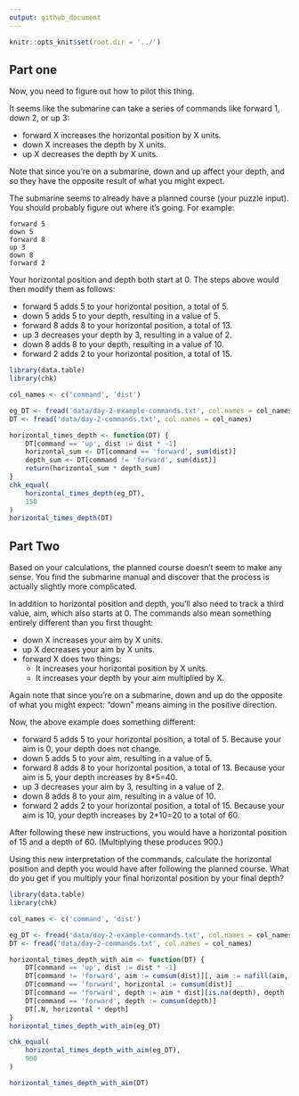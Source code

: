 ```yaml
---
output: github_document
---
```


```r
knitr::opts_knit$set(root.dir = '../')
```

## Part one

Now, you need to figure out how to pilot this thing.

It seems like the submarine can take a series of commands like forward 1, down 2, or up 3:

* forward X increases the horizontal position by X units.
* down X increases the depth by X units.
* up X decreases the depth by X units.

Note that since you're on a submarine, down and up affect your depth, and so they have the opposite result of what you might expect.

The submarine seems to already have a planned course (your puzzle input). You should probably figure out where it's going. For example:

```
forward 5
down 5
forward 8
up 3
down 8
forward 2
```

Your horizontal position and depth both start at 0. The steps above would then modify them as follows:

* forward 5 adds 5 to your horizontal position, a total of 5.
* down 5 adds 5 to your depth, resulting in a value of 5.
* forward 8 adds 8 to your horizontal position, a total of 13.
* up 3 decreases your depth by 3, resulting in a value of 2.
* down 8 adds 8 to your depth, resulting in a value of 10.
* forward 2 adds 2 to your horizontal position, a total of 15.

```r
library(data.table)
library(chk)

col_names <- c('command', 'dist')

eg_DT <- fread('data/day-2-example-commands.txt', col.names = col_names)
DT <- fread('data/day-2-commands.txt', col.names = col_names)

horizontal_times_depth <- function(DT) {
	DT[command == 'up', dist := dist * -1]
	horizontal_sum <- DT[command == 'forward', sum(dist)]
	depth_sum <- DT[command != 'forward', sum(dist)]
	return(horizontal_sum * depth_sum)
}
chk_equal(
	horizontal_times_depth(eg_DT),
	150
)
horizontal_times_depth(DT)
```

## Part Two
Based on your calculations, the planned course doesn't seem to make any sense. You find the submarine manual and discover that the process is actually slightly more complicated.

In addition to horizontal position and depth, you'll also need to track a third value, aim, which also starts at 0. The commands also mean something entirely different than you first thought:

* down X increases your aim by X units.
* up X decreases your aim by X units.
* forward X does two things:
	* It increases your horizontal position by X units.
	* It increases your depth by your aim multiplied by X.

Again note that since you're on a submarine, down and up do the opposite of what you might expect: "down" means aiming in the positive direction.

Now, the above example does something different:

* forward 5 adds 5 to your horizontal position, a total of 5. Because your aim is 0, your depth does not change.
* down 5 adds 5 to your aim, resulting in a value of 5.
* forward 8 adds 8 to your horizontal position, a total of 13. Because your aim is 5, your depth increases by 8*5=40.
* up 3 decreases your aim by 3, resulting in a value of 2.
* down 8 adds 8 to your aim, resulting in a value of 10.
* forward 2 adds 2 to your horizontal position, a total of 15. Because your aim is 10, your depth increases by 2*10=20 to a total of 60.

After following these new instructions, you would have a horizontal position of 15 and a depth of 60. (Multiplying these produces 900.)

Using this new interpretation of the commands, calculate the horizontal position and depth you would have after following the planned course. What do you get if you multiply your final horizontal position by your final depth?

```r
library(data.table)
library(chk)

col_names <- c('command', 'dist')

eg_DT <- fread('data/day-2-example-commands.txt', col.names = col_names)
DT <- fread('data/day-2-commands.txt', col.names = col_names)

horizontal_times_depth_with_aim <- function(DT) {
	DT[command == 'up', dist := dist * -1]
	DT[command != 'forward', aim := cumsum(dist)][, aim := nafill(aim, 'locf')]
	DT[command == 'forward', horizontal := cumsum(dist)]
	DT[command == 'forward', depth := aim * dist][is.na(depth), depth := 0]
	DT[command == 'forward', depth := cumsum(depth)]
	DT[.N, horizontal * depth]
}
horizontal_times_depth_with_aim(eg_DT)

chk_equal(
	horizontal_times_depth_with_aim(eg_DT),
	900
)

horizontal_times_depth_with_aim(DT)
```
